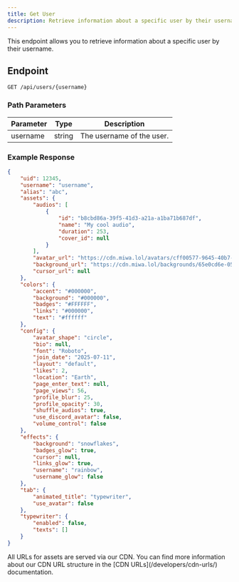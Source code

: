 ```yaml
---
title: Get User
description: Retrieve information about a specific user by their username.
---
```



This endpoint allows you to retrieve information about a specific user by their username.

## Endpoint

```http
GET /api/users/{username}
```

### Path Parameters

| Parameter | Type   | Description                |
|-----------|--------|----------------------------|
| username  | string | The username of the user.  |

### Example Response

```json
{
	"uid": 12345,
	"username": "username",
	"alias": "abc",
	"assets": {
		"audios": [
			{
				"id": "b8cbd86a-39f5-41d3-a21a-a1ba71b687df",
				"name": "My cool audio",
				"duration": 253,
				"cover_id": null
			}
		],
		"avatar_url": "https://cdn.miwa.lol/avatars/cff00577-9645-40b7-b415-c8f13901e27a.webp",
		"background_url": "https://cdn.miwa.lol/backgrounds/65e0cd6e-051e-4d7f-8cc2-58a3b863ac6f.webp",
		"cursor_url": null
	},
	"colors": {
		"accent": "#000000",
		"background": "#000000",
		"badges": "#FFFFFF",
		"links": "#000000",
		"text": "#ffffff"
	},
	"config": {
		"avatar_shape": "circle",
		"bio": null,
		"font": "Roboto",
		"join_date": "2025-07-11",
		"layout": "default",
		"likes": 2,
		"location": "Earth",
		"page_enter_text": null,
		"page_views": 56,
		"profile_blur": 25,
		"profile_opacity": 30,
		"shuffle_audios": true,
		"use_discord_avatar": false,
		"volume_control": false
	},
	"effects": {
		"background": "snowflakes",
		"badges_glow": true,
		"cursor": null,
		"links_glow": true,
		"username": "rainbow",
		"username_glow": false
	},
	"tab": {
		"animated_title": "typewriter",
		"use_avatar": false
	},
	"typewriter": {
		"enabled": false,
		"texts": []
	}
}
```

<Aside type="note">
  All URLs for assets are served via our CDN. You can find more information about our CDN URL structure in the [CDN URLs](/developers/cdn-urls/) documentation.
</Aside>